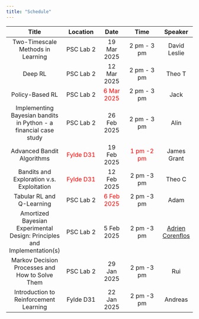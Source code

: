 ```yaml
---
title: "Schedule"
---
```


| Title | Location | Date | Time | Speaker |
|:--------:|:-----:|:---:|:------:|:-:|
| Two-Timescale Methods in Learning     | PSC Lab 2  | 19 Mar 2025 |    2 pm - 3 pm   |  David Leslie    |
| Deep RL     | PSC Lab 2  | 12 Mar 2025 |    2 pm - 3 pm   |  Theo T |
| Policy-Based RL     | PSC Lab 2  | <span style="color:Red">6 Mar 2025</span>  |    2 pm - 3 pm   |  Jack    |
| Implementing Bayesian bandits in Python - a financial case study      | PSC Lab 2  | 26 Feb 2025 |    2 pm - 3 pm   |  Alin    |
| Advanced Bandit Algorithms      | <span style="color:Red">Fylde D31</span>   | 19 Feb 2025 |    <span style="color:Red">1 pm -2 pm</span>   |  James Grant    |
| Bandits and Exploration v.s. Exploitation      |<span style="color:Red">Fylde D31</span> | 12 Feb 2025 |   2 pm -3 pm   |  Theo C    |
| Tabular RL and Q-Learning      | PSC Lab 2  | <span style="color:Red">6 Feb 2025</span> |   2 pm -3 pm  |  Adam    |
| Amortized Bayesian Experimental Design: Principles and Implementation(s)      | PSC Lab 2  | 5 Feb 2025 |   2 pm -3 pm   |  [Adrien Corenflos](https://adriencorenflos.github.io/)     |
| Markov Decision Processes and How to Solve Them      | PSC Lab 2  | 29 Jan 2025 |   2 pm -3 pm |  Rui     |
| Introduction to Reinforcement Learning      | Fylde D31  | 22 Jan 2025 |  2 pm -3 pm   |   Andreas    |

